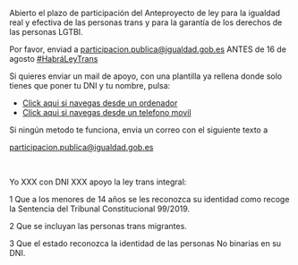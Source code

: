 Abierto el plazo de participación del Anteproyecto de ley para la igualdad real y efectiva de las personas trans y para la garantía de los derechos de las personas LGTBI.

Por favor, enviad a participacion.publica@igualdad.gob.es ANTES de 16 de agosto <a href="https://twitter.com/hashtag/Habr%C3%A1LeyTrans?src=hashtag_click">#HabráLeyTrans</a>

Si quieres enviar un mail de apoyo, con una plantilla ya rellena donde solo tienes que poner tu DNI y tu nombre, pulsa:

<ul>
    <li>
    <a href="https://mail.google.com/mail/?view=cm&fs=1&to=participacion.publica@igualdad.gob.es&su=Estoy%20a%20favor%20de%20una%20ley%20trans%20integral&body=Yo%20XXX%20con%20DNI%20XXX%20apoyo%20la%20ley%20trans%20integral:%0D%0A%0D%0A1%20Que%20a%20los%20menores%20de%2014%20años%20se%20les%20reconozca%20su%20identidad%20como%20recoge%20la%20Sentencia%20del%20Tribunal%20Constitucional%2099/2019.%0D%0A%0D%0A2%20Que%20se%20incluyan%20las%20personas%20trans%20migrantes.%0D%0A%0D%0A3%20Que%20el%20estado%20reconozca%20la%20identidad%20de%20las%20personas%20No%20binarias%20en%20su%20DNI.">Click aqui si navegas desde un ordenador</a>
    </li>
    <li>
    <a href="mailto:participacion.publica@igualdad.gob.es?subject=Estoy%20a%20favor%20de%20una%20ley%20trans%20integral&body=Yo%20XXX%20con%20DNI%20XXX%20apoyo%20la%20ley%20trans%20integral:%0D%0A%0D%0A1%20Que%20a%20los%20menores%20de%2014%20años%20se%20les%20reconozca%20su%20identidad%20como%20recoge%20la%20Sentencia%20del%20Tribunal%20Constitucional%2099/2019.%0D%0A%0D%0A2%20Que%20se%20incluyan%20las%20personas%20trans%20migrantes.%0D%0A%0D%0A3%20Que%20el%20estado%20reconozca%20la%20identidad%20de%20las%20personas%20No%20binarias%20en%20su%20DNI.">Click aqui si navegas desde un telefono movil</a>
    </li>
</ul>

Si ningún metodo te funciona, envia un correo con el siguiente texto a <p>participacion.publica@igualdad.gob.es</p>
<br/>
<p>
Yo XXX con DNI XXX apoyo la ley trans integral:

1 Que a los menores de 14 años se les reconozca su identidad como recoge la Sentencia del Tribunal Constitucional 99/2019.

2 Que se incluyan las personas trans migrantes.

3 Que el estado reconozca la identidad de las personas No binarias en su DNI.
</p>